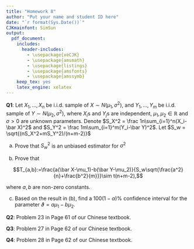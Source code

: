 ```yaml
---
title: "Homework 8"
author: "Put your name and student ID here"
date: "`r format(Sys.Date())`"
CJKmainfont: SimSun
output:
  pdf_document: 
    includes:
      header-includes:
        - \usepackage{xeCJK}
        - \usepackage{amsmath}
        - \usepackage{listings}
        - \usepackage{amsfonts}
        - \usepackage{amssymb}
    keep_tex: yes
    latex_engine: xelatex
---
```


**Q1**: Let $X_1,\dots,X_n$ be i.i.d. sample of $X\sim N(\mu_1,\sigma^2)$, and $Y_1,\dots,Y_m$ be i.i.d. sample of $Y\sim N(\mu_2,\sigma^2)$, where $X_i$s and $Y_j$s are independent, $\mu_1,\mu_2\in\mathbb{R}$ and $\sigma>0$ are unknown parameters. Denote $S_X^2 = \frac 1n\sum_{i=1}^n(X_i-\bar X)^2$ and $S_Y^2 = \frac 1m\sum_{i=1}^m(Y_i-\bar Y)^2$. Let $S_w = \sqrt{(nS_X^2+mS_Y^2)/(n+m-2)}$

(a) Prove that $S_w^2$ is an unbiased estimator for $\sigma^2$

(b) Prove that 

$$T_{a,b}:=\frac{a(\bar X-\mu_1)-b(\bar Y-\mu_2)}{S_w\sqrt{\frac{a^2}{n}+\frac{b^2}{m}}}\sim t(n+m-2),$$

where $a,b$ are non-zero constants.

(c) Based on the result in (b), find a $100(1-\alpha)\%$ confidence interval for the parameter $\vartheta = a\mu_1-b\mu_2$.



**Q2**: Problem 23 in Page 61 of our Chinese  textbook.

**Q3**: Problem 27 in Page 62 of our Chinese textbook.

**Q4**: Problem 28 in Page 62 of our Chinese textbook.